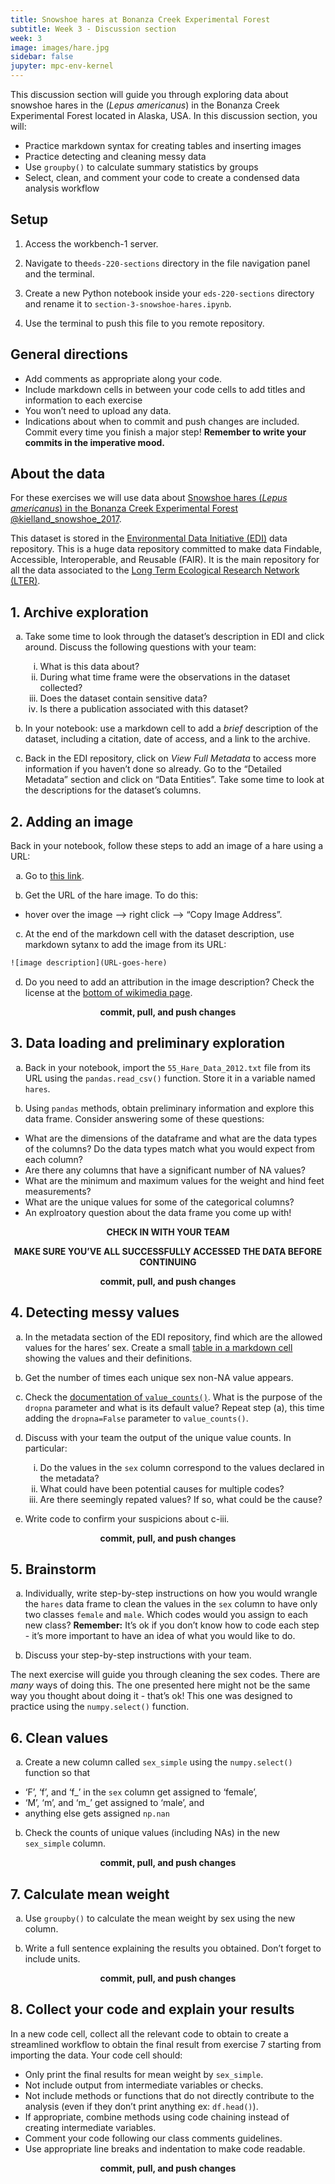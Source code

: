 ```yaml
---
title: Snowshoe hares at Bonanza Creek Experimental Forest
subtitle: Week 3 - Discussion section
week: 3
image: images/hare.jpg
sidebar: false
jupyter: mpc-env-kernel
---
```


This discussion section will guide you through exploring data about snowshoe hares in the (*Lepus americanus*) in the Bonanza Creek Experimental Forest located in Alaska, USA. In this discussion section, you will:

- Practice markdown syntax for creating tables and inserting images
- Practice detecting and cleaning messy data
- Use `groupby()` to calculate summary statistics by groups
- Select, clean, and comment your code to create a condensed data analysis workflow

## Setup

:::{.callout-tip appearance="minimal"}
1. Access the workbench-1 server.

2. Navigate to the`eds-220-sections` directory in the file navigation panel and the terminal.

3. Create a new Python notebook inside your `eds-220-sections` directory and rename it to `section-3-snowshoe-hares.ipynb`. 

4. Use the terminal to push this file to you remote repository. 
:::

## General directions
:::{.callout-tip appearance="minimal"}
- Add comments as appropriate along your code.
- Include markdown cells in between your code cells to add titles and information to each exercise
- You won't need to upload any data.
- Indications about when to commit and push changes are included. Commit every time you finish a major step! **Remember to write your commits in the imperative mood.**
:::

## About the data
For these exercises we will use data about [Snowshoe hares (*Lepus americanus*) in the Bonanza Creek Experimental Forest @kielland_snowshoe_2017](https://portal.edirepository.org/nis/mapbrowse?packageid=knb-lter-bnz.55.22). 

This dataset is stored in the [Environmental Data Initiative (EDI)](https://edirepository.org) data repository. This is a huge data repository committed to make data Findable, Accessible, Interoperable, and Reusable (FAIR). 
It is the main repository for all the data associated to the [Long Term Ecological Research Network (LTER)](https://lternet.edu).


## 1. Archive exploration
a. Take some time to look through the dataset's description in EDI and click around. Discuss the following questions with your team:

    i. What is this data about?
    ii. During what time frame were the observations in the dataset collected?
    iii. Does the dataset contain sensitive data?
    iv. Is there a publication associated with this dataset?

b. In your notebook: use a markdown cell to add a *brief* description of the dataset, including a citation, date of access, and a link to the archive. 

c. Back in the EDI repository, click on *View Full Metadata* to access more information if you haven't done so already. Go to the "Detailed Metadata" section and click on "Data Entities". Take some time to look at the descriptions for the dataset's columns.  

## 2. Adding an image
Back in your notebook, follow these steps to add an image of a hare using a URL:

a. Go to [this link](https://commons.wikimedia.org/wiki/File:SNOWSHOE_HARE_%28Lepus_americanus%29_%285-28-2015%29_quoddy_head,_washington_co,_maine_-01_%2818988734889%29.jpg).

b. Get the URL of the hare image. To do this:

- hover over the image –> right click –> “Copy Image Address".

c. At the end of the markdown cell with the dataset description, use markdown sytanx to add the image from its URL:
```default
![image description](URL-goes-here)
```

d. Do you need to add an attribution in the image description? Check the license at the [bottom of wikimedia page](https://commons.wikimedia.org/wiki/File:SNOWSHOE_HARE_%28Lepus_americanus%29_%285-28-2015%29_quoddy_head,_washington_co,_maine_-01_%2818988734889%29.jpg).

<p style="text-align: center;">
**commit, pull, and push changes**
</p>

## 3. Data loading and preliminary exploration

a. Back in your notebook, import the `55_Hare_Data_2012.txt` file from its URL using the `pandas.read_csv()` function. Store it in a variable named `hares`. 

<!--
```python
import numpy as np
import pandas as pd

URL = 'https://portal.edirepository.org/nis/dataviewer?packageid=knb-lter-bnz.55.22&entityid=f01f5d71be949b8c700b6ecd1c42c701'
hares = pd.read_csv(URL)

hares.head()
```
-->

b. Using `pandas` methods, obtain preliminary information and explore this data frame. Consider answering some of these questions:

- What are the dimensions of the dataframe and what are the data types of the columns? Do the data types match what you would expect from each column?
- Are there any columns that have a significant number of NA values?
- What are the minimum and maximum values for the weight and hind feet measurements?
- What are the unique values for some of the categorical columns?
- An explroatory question about the data frame you come up with!


<p style="text-align: center;">
**CHECK IN WITH YOUR TEAM** 
</p>
<p style="text-align: center;">
**MAKE SURE YOU'VE ALL SUCCESSFULLY ACCESSED THE DATA BEFORE CONTINUING**
</p>

<p style="text-align: center;">
**commit, pull, and push changes**
</p>

## 4. Detecting messy values

a. In the metadata section of the EDI repository, find which are the allowed values for the hares' sex. Create a small [table in a markdown cell](https://www.markdownguide.org/extended-syntax/#tables) showing the values and their definitions.

<!--
*Allowed values are:*

| Value | Definition |
| ------| ---------- |
| f | female |
| m | male |
| m?| male not confirmed |
-->

b. Get the number of times each unique sex non-NA value appears.

<!--
```python
hares['sex'].value_counts()
```
-->

c. Check the [documentation of `value_counts()`](https://pandas.pydata.org/docs/reference/api/pandas.Series.value_counts.html). What is the purpose of the `dropna` parameter and what is its default value? Repeat step (a), this time adding the `dropna=False` parameter to `value_counts()`.
<!--
```python
hares['sex'].value_counts(dropna=False)
```
-->

d. Discuss with your team the output of the unique value counts. In particular: 
    i. Do the values in the `sex` column correspond to the values declared in the metadata?
    ii. What could have been potential causes for multiple codes?
    iii. Are there seemingly repated values? If so, what could be the cause?

e. Write code to confirm your suspicions about c-iii.

<!--
```python
hares['sex'].unique()
```
-->

<p style="text-align: center;">
**commit, pull, and push changes**
</p>

## 5. Brainstorm

a. Individually, write step-by-step instructions on how you would wrangle the `hares` data frame to clean the values in the `sex` column to have only two classes `female` and `male`. Which codes would you assign to each new class? **Remember:** It’s ok if you don’t know how to code each step - it’s more important to have an idea of what you would like to do.

b. Discuss your step-by-step instructions with your team.

The next exercise will guide you through cleaning the sex codes. There are *many* ways of doing this. The one presented here might not be the same way you thought about doing it - that's ok! This one was designed to practice using the `numpy.select()` function.

## 6. Clean values

a. Create a new column called `sex_simple` using the `numpy.select()` function so that 

- 'F', 'f', and 'f_' in the `sex` column get assigned to 'female', 
- 'M', 'm', and 'm_' get assigned to 'male', and 
- anything else gets assigned `np.nan`

<!--
```python
conditions = [(hares.sex=='F') | (hares.sex=='f') |(hares.sex=='f '),
              (hares.sex=='M') | (hares.sex=='m') |(hares.sex=='m ')]

choices = ['female', 
            'male']

hares['sex_simple'] = np.select(conditions, choices, default=np.nan)
hares.head()
```
-->

b. Check the counts of unique values (including NAs) in the new `sex_simple` column.
<!--
```python
hares['sex_simple'].value_counts()
```
-->

<p style="text-align: center;">
**commit, pull, and push changes**
</p>

## 7. Calculate mean weight

a. Use `groupby()` to calculate the mean weight by sex using the new column. 

<!--
```python
hares.groupby('sex_simple')['weight'].mean()
```
-->

b. Write a full sentence explaining the results you obtained. Don't forget to include units.

<p style="text-align: center;">
**commit, pull, and push changes**
</p>

## 8. Collect your code and explain your results

In a new code cell, collect all the relevant code to obtain to create a streamlined workflow to obtain the final result from exercise 7 starting from importing the data. Your code cell should:

- Only print the final results for mean weight by `sex_simple`. 
- Not include output from intermediate variables or checks.
- Not include methods or functions that do not directly contribute to the analysis (even if they don't print anything ex: `df.head()`).
- If appropriate, combine methods using code chaining instead of creating intermediate variables.
- Comment your code following our class comments guidelines. 
- Use appropriate line breaks and indentation to make code readable.

<!-- 
```python
# Load data from EDI data repository
URL = 'https://portal.edirepository.org/nis/dataviewer?packageid=knb-lter-bnz.55.22&entityid=f01f5d71be949b8c700b6ecd1c42c701'
hares = pd.read_csv(URL)

# Create new sex_simpel column dropping the uncertain sex codes and 
# simplifying codes without no question mark
conditions = [(hares.sex=='F') | (hares.sex=='f') |(hares.sex=='f '),
              (hares.sex=='M') | (hares.sex=='m') |(hares.sex=='m ')]
choices = ['female', 'male']

hares['sex_simple'] = np.select(conditions, choices, default=np.nan)

# Calculate average hare weight by sex
hares.groupby('sex_simple')['weight'].mean()
```
-->

<!--TODO: add explanation of why this is important-->

<p style="text-align: center;">
**commit, pull, and push changes**
</p>